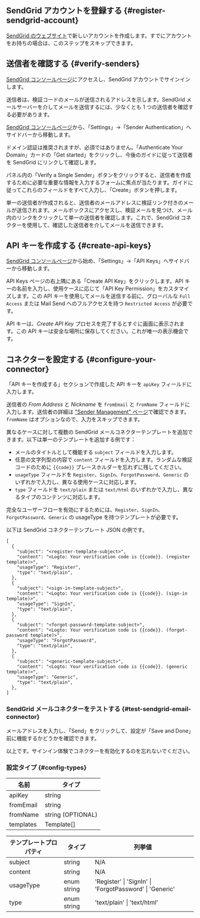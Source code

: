 ## SendGrid アカウントを登録する \{#register-sendgrid-account}

[SendGrid のウェブサイト](https://app.sendgrid.com/)で新しいアカウントを作成します。すでにアカウントをお持ちの場合は、このステップをスキップできます。

## 送信者を確認する \{#verify-senders}

[SendGrid コンソールページ](https://app.sendgrid.com/)にアクセスし、SendGrid アカウントでサインインします。

送信者は、検証コードのメールが送信されるアドレスを示します。SendGrid メールサーバーを介してメールを送信するには、少なくとも 1 つの送信者を確認する必要があります。

[SendGrid コンソールページ](https://app.sendgrid.com/)から、「Settings」->「Sender Authentication」へサイドバーから移動します。

ドメイン認証は推奨されますが、必須ではありません。「Authenticate Your Domain」カードの「Get started」をクリックし、今後のガイドに従って送信者を SendGrid にリンクして確認します。

パネル内の「Verify a Single Sender」ボタンをクリックすると、送信者を作成するために必要な重要な情報を入力するフォームに焦点が当たります。ガイドに従ってこれらのフィールドをすべて入力し、「Create」ボタンを押します。

単一の送信者が作成されると、送信者のメールアドレスに検証リンク付きのメールが送信されます。メールボックスにアクセスし、検証メールを見つけ、メール内のリンクをクリックして単一の送信者を確認します。これで、SendGrid コネクターを使用して、確認した送信者を介してメールを送信できます。

## API キーを作成する \{#create-api-keys}

[SendGrid コンソールページ](https://app.sendgrid.com/)から始め、「Settings」->「API Keys」へサイドバーから移動します。

API Keys ページの右上隅にある「Create API Key」をクリックします。API キーの名前を入力し、使用ケースに応じて「API Key Permission」をカスタマイズします。この API キーを使用してメールを送信する前に、グローバルな `Full Access` または Mail Send へのフルアクセスを持つ `Restricted Access` が必要です。

API キーは、_Create API Key_ プロセスを完了するとすぐに画面に表示されます。この API キーは安全な場所に保存してください。これが唯一の表示機会です。

## コネクターを設定する \{#configure-your-connector}

「API キーを作成する」セクションで作成した API キーを `apiKey` フィールドに入力します。

送信者の _From Address_ と _Nickname_ を `fromEmail` と `fromName` フィールドに入力します。送信者の詳細は ["Sender Management" ページ](https://mc.sendgrid.com/senders)で確認できます。`fromName` はオプションなので、入力をスキップできます。

異なるケースに対して複数の SendGrid メールコネクターテンプレートを追加できます。以下は単一のテンプレートを追加する例です：

- メールのタイトルとして機能する `subject` フィールドを入力します。
- 任意の文字列型の内容で `content` フィールドを入力します。ランダムな検証コードのために `{{code}}` プレースホルダーを忘れずに残してください。
- `usageType` フィールドを `Register`、`SignIn`、`ForgotPassword`、`Generic` のいずれかで入力し、異なる使用ケースに対応します。
- `type` フィールドを `text/plain` または `text/html` のいずれかで入力し、異なるタイプのコンテンツに対応します。

完全なユーザーフローを有効にするためには、`Register`、`SignIn`、`ForgotPassword`、`Generic` の usageType を持つテンプレートが必要です。

以下は SendGrid コネクターテンプレート JSON の例です。

```jsonc
[
  {
    "subject": "<register-template-subject>",
    "content": "<Logto: Your verification code is {{code}}. (register template)>",
    "usageType": "Register",
    "type": "text/plain",
  },
  {
    "subject": "<sign-in-template-subject>",
    "content": "<Logto: Your verification code is {{code}}. (sign-in template)>",
    "usageType": "SignIn",
    "type": "text/plain",
  },
  {
    "subject": "<forgot-password-template-subject>",
    "content": "<Logto: Your verification code is {{code}}. (forgot-password template)>",
    "usageType": "ForgotPassword",
    "type": "text/plain",
  },
  {
    "subject": "<generic-template-subject>",
    "content": "<Logto: Your verification code is {{code}}. (generic template)>",
    "usageType": "Generic",
    "type": "text/plain",
  },
]
```

### SendGrid メールコネクターをテストする \{#test-sendgrid-email-connector}

メールアドレスを入力し、「Send」をクリックして、設定が「Save and Done」前に機能するかどうかを確認できます。

以上です。<MainSiteUrl href="/connectors/email-connectors/#enable-email-address-for-end-user-flows">サインイン体験でコネクターを有効化する</MainSiteUrl>のを忘れないでください。

### 設定タイプ \{#config-types}

| 名前      | タイプ            |
| --------- | ----------------- |
| apiKey    | string            |
| fromEmail | string            |
| fromName  | string (OPTIONAL) |
| templates | Template[]        |

| テンプレートプロパティ | タイプ      | 列挙値                                                  |
| ---------------------- | ----------- | ------------------------------------------------------- |
| subject                | string      | N/A                                                     |
| content                | string      | N/A                                                     |
| usageType              | enum string | 'Register' \| 'SignIn' \| 'ForgotPassword' \| 'Generic' |
| type                   | enum string | 'text/plain' \| 'text/html'                             |
